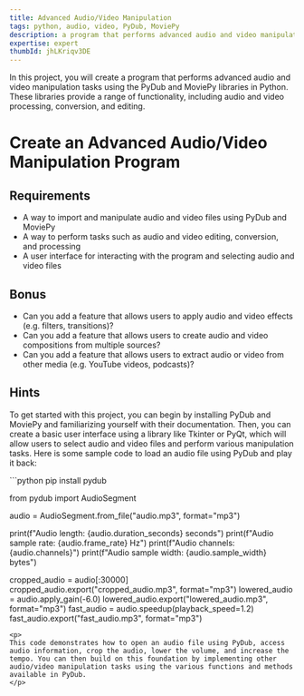 ```yaml
---
title: Advanced Audio/Video Manipulation
tags: python, audio, video, PyDub, MoviePy
description: a program that performs advanced audio and video manipulation tasks using PyDub and MoviePy
expertise: expert
thumbId: jhLKriqv3DE
---
```


In this project, you will create a program that performs advanced audio and video manipulation tasks using the PyDub and MoviePy libraries in Python. These libraries provide a range of functionality, including audio and video processing, conversion, and editing.

<h1>Create an Advanced Audio/Video Manipulation Program</h1>
<h2>Requirements</h2>
<ul>
  <li>
    A way to import and manipulate audio and video files using PyDub and MoviePy
  </li>
  <li>
    A way to perform tasks such as audio and video editing, conversion, and processing
  </li>
  <li>
    A user interface for interacting with the program and selecting audio and video files
  </li>
</ul>
<h2>Bonus</h2>
<ul>
  <li>
    Can you add a feature that allows users to apply audio and video effects (e.g. filters, transitions)?
  </li>
  <li>
    Can you add a feature that allows users to create audio and video compositions from multiple sources?
  </li>
  <li>
    Can you add a feature that allows users to extract audio or video from other media (e.g. YouTube videos, podcasts)?
  </li>
</ul>
<h2>Hints</h2>
<p>
  To get started with this project, you can begin by installing PyDub and MoviePy and familiarizing yourself with their documentation. Then, you can create a basic user interface using a library like Tkinter or PyQt, which will allow users to select audio and video files and perform various manipulation tasks.
Here is some sample code to load an audio file using PyDub and play it back:

</p>
```python
pip install pydub

from pydub import AudioSegment

audio = AudioSegment.from_file("audio.mp3", format="mp3")

print(f"Audio length: {audio.duration_seconds} seconds")
print(f"Audio sample rate: {audio.frame_rate} Hz")
print(f"Audio channels: {audio.channels}")
print(f"Audio sample width: {audio.sample_width} bytes")

cropped_audio = audio[:30000]
cropped_audio.export("cropped_audio.mp3", format="mp3")
lowered_audio = audio.apply_gain(-6.0)
lowered_audio.export("lowered_audio.mp3", format="mp3")
fast_audio = audio.speedup(playback_speed=1.2)
fast_audio.export("fast_audio.mp3", format="mp3")

```
<p>
This code demonstrates how to open an audio file using PyDub, access audio information, crop the audio, lower the volume, and increase the tempo. You can then build on this foundation by implementing other audio/video manipulation tasks using the various functions and methods available in PyDub.
</p>
```
